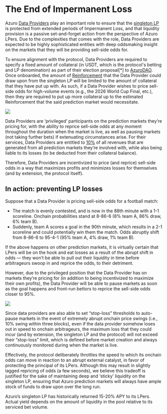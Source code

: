
# The End of Impermanent Loss

Azuro [Data Providers](/knowledge-hub/how-azuro-works/protocol-actors/data-providers) play an important role to ensure that the [singleton LP](/knowledge-hub/how-azuro-works/protocol-actors/liquidity-providers) is protected from extended periods of Impermanent Loss, and that liquidity provision is a passive set-and-forget action from the perspective of Azuro LPers. Due to the complexities that comes with the role, Data Providers are expected to be highly sophisticated entities with deep oddsmaking insight on the markets that they will be providing sell-side odds for.

To ensure alignment with the protocol, Data Providers are required to specify a fixed amount of collateral (in USDT, which is the protocol's betting and LP denomination) as part of their election proposal[*] to [AzuroDAO](/knowledge-hub/azur/azuro-dao). Once onboarded, the amount of [Reinforcement](/knowledge-hub/how-azuro-works/components/reinforcement) that the Data Provider could draw upon from the singleton LP will be limited to the amount of collateral that they have put up with. As such, if a Data Provider wishes to price sell-side odds for high-volume events (e.g., the 2026 World Cup Final, etc.), then they are required to put up more collateral up to the estimated Reinforcement that the said prediction market would necessitate.

<Image
  src="/images/concepts/end-of-impermanent-loss-1.png"
  width={2000}
  height={700}
/>

Data Providers are ‘privileged’ participants on the prediction markets they’re pricing for, with the ability to reprice sell-side odds at any moment throughout the duration when the market is live, as well as pausing markets (not taking further bets) if extenuating circumstances arise. For their services, Data Providers are entitled to [10%](/knowledge-hub/how-azuro-works/reward-distribution) of all revenues that are generated from all prediction markets they’re involved with, while also being liable to its losses (to be deducted from their collateral balance).

Therefore, Data Providers are incentivized to price (and reprice) sell-side odds in a way that maximizes profits and minimizes losses for themselves (and by extension, the protocol itself).

## In action: preventing LP losses

Suppose that a Data Provider is pricing sell-side odds for a football match:
- The match is evenly contested, and is now in the 88th minute with a 1-1 scoreline. Onchain probabilities stand at 8-86-6 (8% team A, 86% draw, 6% team B).
- Suddenly, team A scores a goal in the 90th minute, which results in a 2-1 scoreline and could potentially win them the match. Odds abruptly shift from 8-86-6 to 95-4-1 (95% team A, 4% draw, 1% team B).

If the above happens on other prediction markets, it is virtually certain that LPers will be on the hook and eat losses as a result of the abrupt shift in odds — they won’t be able to pull out their liquidity in time before arbitrageurs swoop in and reprice the odds, to their detriment.

However, due to the privileged position that the Data Provider has on markets they’re pricing for (in addition to being incentivized to maximize their own profits), the Data Provider will be able to pause markets as soon as the goal happens and front-run bettors to reprice the sell-side odds closer to 95%.

<Image
  src="/images/concepts/end-of-impermanent-loss-2.png"
  width={2000}
  height={700}
/>

Since data providers are also able to set “stop-loss” thresholds to auto-pause markets in the event of extremely abrupt onchain price swings (i.e., 10% swing within three blocks), even if the data provider somehow loses out in speed to onchain arbitrageurs, the maximum loss that they could incur (and by extension, the singleton LP and the protocol) will not exceed their “stop-loss” limit, which is defined before market creation and always continuously monitored during when the market is live.

Effectively, the protocol deliberately throttles the speed to which its onchain odds can move in reaction to an abrupt external catalyst, in favor of protecting the principal of its LPers. Although this may result in slightly lagged repricing of odds (a few seconds), we believe this tradeoff is justified for the sake of maintaining deep and ‘sticky’ liquidity on the singleton LP, ensuring that Azuro prediction markets will always have ample stock of funds to draw upon over the long run.

<Callout type="info">
Azuro’s singleton LP has historically returned 15-20% APY to its LPers. Actual yield depends on the amount of liquidity in the pool relative to its serviced bet volume.
</Callout>